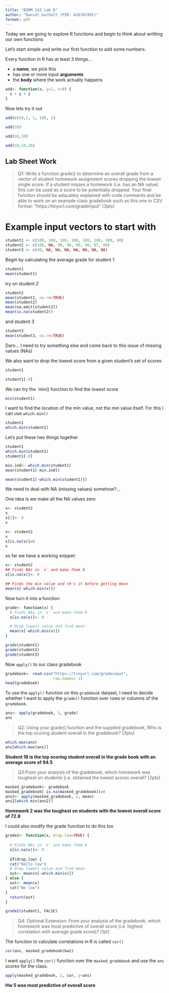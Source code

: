 ```yaml
---
title: "BIMM 143 Lab 6"
author: "Daniel Gurholt (PID: A16767491)"
format: pdf
---
```


Today we are going to explore R functions and begin to think about writting our own functions


Let's start simple and write our first function to add some numbers.

Every function in R has at least 3 things...

- a **name**, we pick this
- has one or more input **arguments**
- the **body** where the work actually happens

```r
add<- function(x, y=1, z=0) {
  x + y + z
}
```

Now lets try it out

```r
add(c(10,1, 1, 10), 1)
```
```r
add(10)
```
```r
add(10,10)
```
```r
add(10,10,20)
```

## Lab Sheet Work

>Q1: Write a function grade() to determine an overall grade from a vector of student homework assignment scores dropping the lowest single score. If a student misses a homework (i.e. has an NA value) this can be used as a score to be potentially dropped. Your final function should be adquately explained with code comments and be able to work on an example class gradebook such as this one in CSV format: “https://tinyurl.com/gradeinput” [3pts]

# Example input vectors to start with

```r
student1 <- c(100, 100, 100, 100, 100, 100, 100, 90)
student2 <- c(100, NA, 90, 90, 90, 90, 97, 80)
student3 <- c(90, NA, NA, NA, NA, NA, NA, NA)
```

Begin by calculating the average grade for student 1
```r
student1
mean(student1)
```

try on student 2
```r
student2
mean(student2, na.rm=TRUE)
mean(student2)
mean(na.omit[student2])
mean(is.na(student2))
```

and student 3
```r
student3
mean(student3, na.rm=TRUE)
```

Darn... I need to try something else and come back to this issue of missing values (NAs)

We also want to drop the lowest score from a given student's set of scores

```r
student1
```
```r
student1[-8]
```

We can try the `min() function to find the lowest score

```r
min(student1)
```

I want to find the location of the min value, not the min value itself. For this I can use `which.min()`

```r
student1
which.min(student1)
```

Let's put these two things together
```r
student1
which.min(student1)
student1[-8]
```
```r
min.ind<- which.min(student1)
mean(student1[-min.ind])
```
```r
mean(student1[-which.min(student1)])
```

We need to deal with NA (missing values) somehow?...

One idea is we make all the NA values zero

```r
x<- student2
x
x[2]<- 0
x
```
```r
x<- student2
x
x[is.na(x)]=0
x
```

so far we have a working snippet:

```r
x<- student2
## Finds NAs in `x` and make them 0
x[is.na(x)]<- 0

## Finds the min value and rm's it before getting mean
mean(x[-which.min(x)])
```

Now turn it into a function

```r
grade<- function(x) {
  # Finds NAs in `x` and make them 0
  x[is.na(x)]<- 0

  # Drop lowest value and find mean
  mean(x[-which.min(x)])
}
```

```r
grade(student1)
grade(student2)
grade(student3)
```

Now `apply()` to our class gradebook

```r
gradebook<- read.csv("https://tinyurl.com/gradeinput", 
                     row.names= 1)
head(gradebook)
```

To use the `apply()` function on this `gradebook` dataset, I need to decide whether I want to apply the `grade()` function over rows or columns of the `gradebook`.

```r
ans<- apply(gradebook, 1, grade)
ans
```

>Q2: Using your grade() function and the supplied gradebook, Who is the top scoring student overall in the gradebook? [3pts]

```r
which.max(ans)
ans[which.max(ans)]
```

**Student 18 is the top scoring student overall in the grade book with an average score of 94.5**

>Q3:From your analysis of the gradebook, which homework was toughest on students (i.e. obtained the lowest scores overall? [2pts]

```r
masked_gradebook<- gradebook
masked_gradebook[ is.na(masked_gradebook)]=0
ans2<- apply(masked_gradebook, 2, mean)
ans2[which.min(ans2)]
```

**Homework 2 was the toughest on students with the lowest overall score of 72.8**

I could also modify the grade function to do this too

```r
grade2<- function(x, drop.low=TRUE) {
  
  # Finds NAs in `x` and make them 0
  x[is.na(x)]<- 0
  
  if(drop.low) {
  cat("Hello low")
  # Drop lowest value and find mean
  out<- mean(x[-which.min(x)])
} else {
  out<- mean(x)
  cat("No low")
}
  return(out)
}
```
```r
grade2(student1, FALSE)
```

>Q4: Optional Extension: From your analysis of the gradebook, which homework was most predictive of overall score (i.e. highest correlation with average grade score)? [1pt]

The function to calculate correlations in R is called `cor()`


```r
cor(ans, masked_gradebook$hw1)
```

I want `apply()` the `cor()` function over the `masked_gradebook` and use the `ans` scores for the class.

```r
apply(masked_gradebook, 2, cor, y=ans)

```

**Hw 5 was most predictive of overall score**

